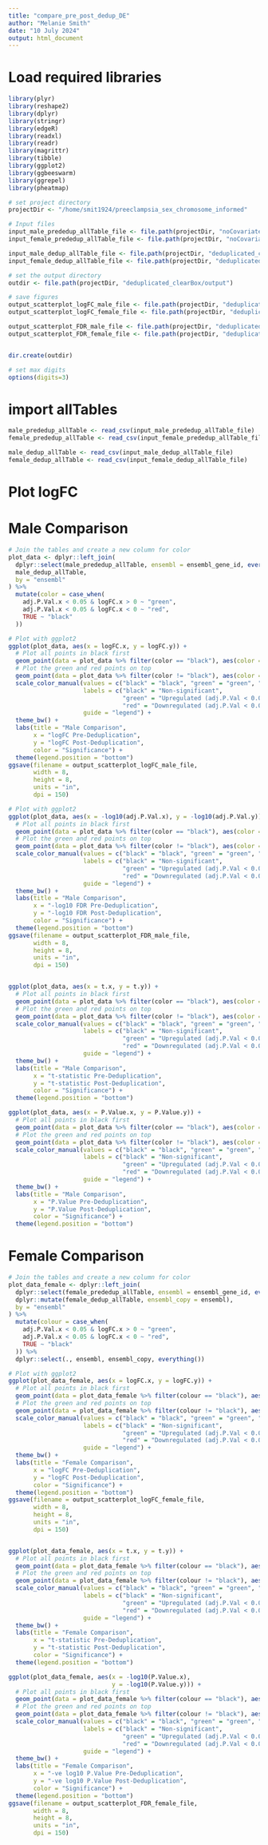 ```yaml
---
title: "compare_pre_post_dedup_DE"
author: "Melanie Smith"
date: "10 July 2024"
output: html_document
---
```


# Load required libraries
```r
library(plyr)
library(reshape2)
library(dplyr)
library(stringr)
library(edgeR)
library(readxl)
library(readr)
library(magrittr)
library(tibble)
library(ggplot2)
library(ggbeeswarm)
library(ggrepel)
library(pheatmap)

# set project directory
projectDir <- "/home/smit1924/preeclampsia_sex_chromosome_informed"

# Input files
input_male_prededup_allTable_file <- file.path(projectDir, "noCovariate_output/allTable_male.csv")
input_female_prededup_allTable_file <- file.path(projectDir, "noCovariate_output/allTable_female.csv")

input_male_dedup_allTable_file <- file.path(projectDir, "deduplicated_clearBox/output/allTable_male_post_dedup.csv")
input_female_dedup_allTable_file <- file.path(projectDir, "deduplicated_clearBox/output/allTable_female_post_dedup.csv")

# set the output directory
outdir <- file.path(projectDir, "deduplicated_clearBox/output")

# save figures
output_scatterplot_logFC_male_file <- file.path(projectDir, "deduplicated_clearBox/output/scatterplot_logFC_male.png")
output_scatterplot_logFC_female_file <- file.path(projectDir, "deduplicated_clearBox/output/scatterplot_logFC_female.png")

output_scatterplot_FDR_male_file <- file.path(projectDir, "deduplicated_clearBox/output/scatterplot_FDR_male.png")
output_scatterplot_FDR_female_file <- file.path(projectDir, "deduplicated_clearBox/output/scatterplot_FDR_female.png")


dir.create(outdir)

# set max digits
options(digits=3)

```

# import allTables

```r
male_prededup_allTable <- read_csv(input_male_prededup_allTable_file)
female_prededup_allTable <- read_csv(input_female_prededup_allTable_file)

male_dedup_allTable <- read_csv(input_male_dedup_allTable_file)
female_dedup_allTable <- read_csv(input_female_dedup_allTable_file)

```

# Plot logFC
# Male Comparison
```r

# Join the tables and create a new column for color
plot_data <- dplyr::left_join(
  dplyr::select(male_prededup_allTable, ensembl = ensembl_gene_id, everything()), 
  male_dedup_allTable, 
  by = "ensembl"
) %>%
  mutate(color = case_when(
    adj.P.Val.x < 0.05 & logFC.x > 0 ~ "green",
    adj.P.Val.x < 0.05 & logFC.x < 0 ~ "red",
    TRUE ~ "black"
  ))

# Plot with ggplot2
ggplot(plot_data, aes(x = logFC.x, y = logFC.y)) +
  # Plot all points in black first
  geom_point(data = plot_data %>% filter(color == "black"), aes(color = color)) +
  # Plot the green and red points on top
  geom_point(data = plot_data %>% filter(color != "black"), aes(color = color)) +
  scale_color_manual(values = c("black" = "black", "green" = "green", "red" = "red"),
                     labels = c("black" = "Non-significant", 
                                "green" = "Upregulated (adj.P.Val < 0.05)",
                                "red" = "Downregulated (adj.P.Val < 0.05)"),
                     guide = "legend") +
  theme_bw() +
  labs(title = "Male Comparison",
       x = "logFC Pre-Deduplication",
       y = "logFC Post-Deduplication",
       color = "Significance") +
  theme(legend.position = "bottom")
ggsave(filename = output_scatterplot_logFC_male_file,
       width = 8,
       height = 8,
       units = "in",
       dpi = 150)

# Plot with ggplot2
ggplot(plot_data, aes(x = -log10(adj.P.Val.x), y = -log10(adj.P.Val.y))) +
  # Plot all points in black first
  geom_point(data = plot_data %>% filter(color == "black"), aes(color = color)) +
  # Plot the green and red points on top
  geom_point(data = plot_data %>% filter(color != "black"), aes(color = color)) +
  scale_color_manual(values = c("black" = "black", "green" = "green", "red" = "red"),
                     labels = c("black" = "Non-significant", 
                                "green" = "Upregulated (adj.P.Val < 0.05)",
                                "red" = "Downregulated (adj.P.Val < 0.05)"),
                     guide = "legend") +
  theme_bw() +
  labs(title = "Male Comparison",
       x = "-log10 FDR Pre-Deduplication",
       y = "-log10 FDR Post-Deduplication",
       color = "Significance") +
  theme(legend.position = "bottom")
ggsave(filename = output_scatterplot_FDR_male_file,
       width = 8,
       height = 8,
       units = "in",
       dpi = 150)


ggplot(plot_data, aes(x = t.x, y = t.y)) +
  # Plot all points in black first
  geom_point(data = plot_data %>% filter(color == "black"), aes(color = color)) +
  # Plot the green and red points on top
  geom_point(data = plot_data %>% filter(color != "black"), aes(color = color)) +
  scale_color_manual(values = c("black" = "black", "green" = "green", "red" = "red"),
                     labels = c("black" = "Non-significant", 
                                "green" = "Upregulated (adj.P.Val < 0.05)",
                                "red" = "Downregulated (adj.P.Val < 0.05)"),
                     guide = "legend") +
  theme_bw() +
  labs(title = "Male Comparison",
       x = "t-statistic Pre-Deduplication",
       y = "t-statistic Post-Deduplication",
       color = "Significance") +
  theme(legend.position = "bottom")

ggplot(plot_data, aes(x = P.Value.x, y = P.Value.y)) +
  # Plot all points in black first
  geom_point(data = plot_data %>% filter(color == "black"), aes(color = color)) +
  # Plot the green and red points on top
  geom_point(data = plot_data %>% filter(color != "black"), aes(color = color)) +
  scale_color_manual(values = c("black" = "black", "green" = "green", "red" = "red"),
                     labels = c("black" = "Non-significant", 
                                "green" = "Upregulated (adj.P.Val < 0.05)",
                                "red" = "Downregulated (adj.P.Val < 0.05)"),
                     guide = "legend") +
  theme_bw() +
  labs(title = "Male Comparison",
       x = "P.Value Pre-Deduplication",
       y = "P.Value Post-Deduplication",
       color = "Significance") +
  theme(legend.position = "bottom")

```

# Female Comparison
```r

# Join the tables and create a new column for color
plot_data_female <- dplyr::left_join(
  dplyr::select(female_prededup_allTable, ensembl = ensembl_gene_id, everything()), 
  dplyr::mutate(female_dedup_allTable, ensembl_copy = ensembl), 
  by = "ensembl"
) %>%
  mutate(colour = case_when(
    adj.P.Val.x < 0.05 & logFC.x > 0 ~ "green",
    adj.P.Val.x < 0.05 & logFC.x < 0 ~ "red",
    TRUE ~ "black"
  )) %>%
  dplyr::select(., ensembl, ensembl_copy, everything())

# Plot with ggplot2
ggplot(plot_data_female, aes(x = logFC.x, y = logFC.y)) +
  # Plot all points in black first
  geom_point(data = plot_data_female %>% filter(colour == "black"), aes(color = colour)) +
  # Plot the green and red points on top
  geom_point(data = plot_data_female %>% filter(colour != "black"), aes(color = colour)) +
  scale_color_manual(values = c("black" = "black", "green" = "green", "red" = "red"),
                     labels = c("black" = "Non-significant", 
                                "green" = "Upregulated (adj.P.Val < 0.05)",
                                "red" = "Downregulated (adj.P.Val < 0.05)"),
                     guide = "legend") +
  theme_bw() +
  labs(title = "Female Comparison",
       x = "logFC Pre-Deduplication",
       y = "logFC Post-Deduplication",
       color = "Significance") +
  theme(legend.position = "bottom")
ggsave(filename = output_scatterplot_logFC_female_file,
       width = 8,
       height = 8,
       units = "in",
       dpi = 150)


ggplot(plot_data_female, aes(x = t.x, y = t.y)) +
  # Plot all points in black first
  geom_point(data = plot_data_female %>% filter(colour == "black"), aes(colour = colour)) +
  # Plot the green and red points on top
  geom_point(data = plot_data_female %>% filter(colour != "black"), aes(colour = colour)) +
  scale_color_manual(values = c("black" = "black", "green" = "green", "red" = "red"),
                     labels = c("black" = "Non-significant", 
                                "green" = "Upregulated (adj.P.Val < 0.05)",
                                "red" = "Downregulated (adj.P.Val < 0.05)"),
                     guide = "legend") +
  theme_bw() +
  labs(title = "Female Comparison",
       x = "t-statistic Pre-Deduplication",
       y = "t-statistic Post-Deduplication",
       color = "Significance") +
  theme(legend.position = "bottom")

ggplot(plot_data_female, aes(x = -log10(P.Value.x),
                             y = -log10(P.Value.y))) +
  # Plot all points in black first
  geom_point(data = plot_data_female %>% filter(colour == "black"), aes(colour = colour)) +
  # Plot the green and red points on top
  geom_point(data = plot_data_female %>% filter(colour != "black"), aes(colour = colour)) +
  scale_color_manual(values = c("black" = "black", "green" = "green", "red" = "red"),
                     labels = c("black" = "Non-significant", 
                                "green" = "Upregulated (adj.P.Val < 0.05)",
                                "red" = "Downregulated (adj.P.Val < 0.05)"),
                     guide = "legend") +
  theme_bw() +
  labs(title = "Female Comparison",
       x = "-ve log10 P.Value Pre-Deduplication",
       y = "-ve log10 P.Value Post-Deduplication",
       color = "Significance") +
  theme(legend.position = "bottom")
ggsave(filename = output_scatterplot_FDR_female_file,
       width = 8,
       height = 8,
       units = "in",
       dpi = 150)


```


